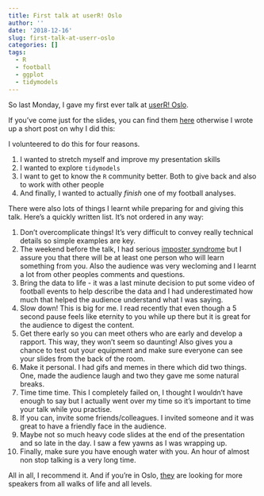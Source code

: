 ```yaml
---
title: First talk at userR! Oslo
author: ''
date: '2018-12-16'
slug: first-talk-at-userr-oslo
categories: []
tags:
  - R
  - football
  - ggplot
  - tidymodels
---
```


So last Monday, I gave my first ever talk at [userR! Oslo](https://www.meetup.com/Oslo-useR-Group/events/255853637/).

If you've come just for the slides, you can find them [here](https://tojyouso.rbind.io/slides/how_to_score_a_goal#1) otherwise I wrote up a short post on why I did this:

I volunteered to do this for four reasons.

1. I wanted to stretch myself and improve my presentation skills
2. I wanted to explore `tidymodels`
3. I want to get to know the `R` community better. Both to give back and also to work with other people
4. And finally, I wanted to actually *finish* one of my football analyses.

There were also lots of things I learnt while preparing for and giving this talk. Here's a quickly written list. It's not ordered in any way:

1. Don't overcomplicate things! It's very difficult to convey really technical details so simple examples are key.
2. The weekend before the talk, I had serious [imposter syndrome](https://en.wikipedia.org/wiki/Impostor_syndrome) but I assure you that there will be at least one person who will learn something from you. Also the audience was very wecloming and I learnt a lot from other peoples comments and questions.
2. Bring the data to life - it was a last minute decision to put some video of football events to help describe the data and I had underestimated how much that helped the audience understand what I was saying.
3. Slow down! This is big for me. I read recently that even though a 5 second pause feels like eternity to you while up there but it is great for the audience to digest the content.
4. Get there early so you can meet others who are early and develop a rapport. This way, they won't seem so daunting! Also gives you a chance to test out your equipment and make sure everyone can see your slides from the back of the room.
5. Make it personal. I had gifs and memes in there which did two things. One, made the audience laugh and two they gave me some natural breaks.
6. Time time time. This I completely failed on, I thought I wouldn't have enough to say but I actually went over my time so it's important to time your talk while you practise.
7. If you can, invite some friends/colleagues. I invited someone and it was great to have a friendly face in the audience.
8. Maybe not so much heavy code slides at the end of the presentation and so late in the day. I saw a few yawns as I was wrapping up.
9. Finally, make sure you have enough water with you. An hour of almost non stop talking is a very long time.

All in all, I recommend it. And if you're in Oslo, [they](https://www.meetup.com/Oslo-useR-Group/) are looking for more speakers from all walks of life and all levels.
